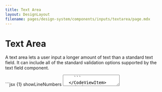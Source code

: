 ```yaml
---
title: Text Area
layout: DesignLayout
filename: pages/design-system/components/inputs/textarea/page.mdx
---
```



# Text Area

A text area lets a user input a longer amount of text than a standard text field. It can include all of the standard validation options supported by the text field component.

<MainView />

<CodeView>
  <CodeViewItem title="Sapa">
    ```jsx {1} showLineNumbers
    <TextArea
      label={"Description"}
      value={`Lorem ipsum dolor sit amet, consectetur adipiscing elit.`}
      rows={7}
    />
    ```
  </CodeViewItem>
</CodeView>

## Options

### Label

<OptionsView />

&nbsp;

A Text area should always have a label. In rare cases where context
is sufficient and an accessibility expert has reviewed the design,
the label could be undefined. A text area without a visible label
should still include an aria-label in HTML (depending on the
context, “aria-label” or “aria-labelledby”).

<CodeView>
  <CodeViewItem title="Sapa">
    ```jsx {1} showLineNumbers
    <TextArea
      label={"Description"}
      value={`Lorem ipsum dolor sit amet, consectetur adipiscing elit.`}
      rows={3}
    />
    ```
  </CodeViewItem>
</CodeView>

### Label position

<LabelPositionView />

### Value

<ValueView />

### Width

<WidthView />

### Size

<SizeView />

### Required or Optional

<RequiredOptionalView />

### Disabled

<DisabledView />

### Read only

<ReadOnlyView />

### Help text(description and error message)

<HelpTextView />

### Resize drag handle

<ResizableView />
